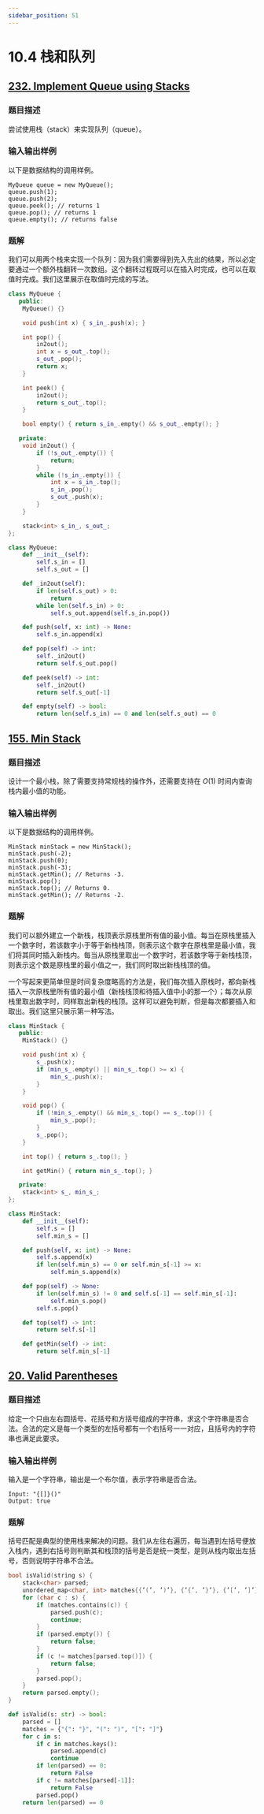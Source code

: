 ```yaml
---
sidebar_position: 51
---
```


# 10.4 栈和队列

## [232. Implement Queue using Stacks](https://leetcode.com/problems/implement-queue-using-stacks/)

### 题目描述

尝试使用栈（stack）来实现队列（queue）。

### 输入输出样例

以下是数据结构的调用样例。

```
MyQueue queue = new MyQueue();
queue.push(1);
queue.push(2);
queue.peek(); // returns 1
queue.pop(); // returns 1
queue.empty(); // returns false
```

### 题解

我们可以用两个栈来实现一个队列：因为我们需要得到先入先出的结果，所以必定要通过一个额外栈翻转一次数组。这个翻转过程既可以在插入时完成，也可以在取值时完成。我们这里展示在取值时完成的写法。

<Tabs>
<TabItem value="cpp" label="C++">

```cpp
class MyQueue {
   public:
    MyQueue() {}

    void push(int x) { s_in_.push(x); }

    int pop() {
        in2out();
        int x = s_out_.top();
        s_out_.pop();
        return x;
    }

    int peek() {
        in2out();
        return s_out_.top();
    }

    bool empty() { return s_in_.empty() && s_out_.empty(); }

   private:
    void in2out() {
        if (!s_out_.empty()) {
            return;
        }
        while (!s_in_.empty()) {
            int x = s_in_.top();
            s_in_.pop();
            s_out_.push(x);
        }
    }

    stack<int> s_in_, s_out_;
};
```

</TabItem>
<TabItem value="py" label="Python">

```py
class MyQueue:
    def __init__(self):
        self.s_in = []
        self.s_out = []

    def _in2out(self):
        if len(self.s_out) > 0:
            return
        while len(self.s_in) > 0:
            self.s_out.append(self.s_in.pop())

    def push(self, x: int) -> None:
        self.s_in.append(x)

    def pop(self) -> int:
        self._in2out()
        return self.s_out.pop()

    def peek(self) -> int:
        self._in2out()
        return self.s_out[-1]

    def empty(self) -> bool:
        return len(self.s_in) == 0 and len(self.s_out) == 0
```

</TabItem>

</Tabs>

## [155. Min Stack](https://leetcode.com/problems/min-stack/)

### 题目描述

设计一个最小栈，除了需要支持常规栈的操作外，还需要支持在 $O(1)$ 时间内查询栈内最小值的功能。

### 输入输出样例

以下是数据结构的调用样例。

```
MinStack minStack = new MinStack();
minStack.push(-2);
minStack.push(0);
minStack.push(-3);
minStack.getMin(); // Returns -3.
minStack.pop();
minStack.top(); // Returns 0.
minStack.getMin(); // Returns -2.
```

### 题解

我们可以额外建立一个新栈，栈顶表示原栈里所有值的最小值。每当在原栈里插入一个数字时，若该数字小于等于新栈栈顶，则表示这个数字在原栈里是最小值，我们将其同时插入新栈内。每当从原栈里取出一个数字时，若该数字等于新栈栈顶，则表示这个数是原栈里的最小值之一，我们同时取出新栈栈顶的值。

一个写起来更简单但是时间复杂度略高的方法是，我们每次插入原栈时，都向新栈插入一次原栈里所有值的最小值（新栈栈顶和待插入值中小的那一个）；每次从原栈里取出数字时，同样取出新栈的栈顶。这样可以避免判断，但是每次都要插入和取出。我们这里只展示第一种写法。

<Tabs>
<TabItem value="cpp" label="C++">

```cpp
class MinStack {
   public:
    MinStack() {}

    void push(int x) {
        s_.push(x);
        if (min_s_.empty() || min_s_.top() >= x) {
            min_s_.push(x);
        }
    }

    void pop() {
        if (!min_s_.empty() && min_s_.top() == s_.top()) {
            min_s_.pop();
        }
        s_.pop();
    }

    int top() { return s_.top(); }

    int getMin() { return min_s_.top(); }

   private:
    stack<int> s_, min_s_;
};
```

</TabItem>
<TabItem value="py" label="Python">

```py
class MinStack:
    def __init__(self):
        self.s = []
        self.min_s = []

    def push(self, x: int) -> None:
        self.s.append(x)
        if len(self.min_s) == 0 or self.min_s[-1] >= x:
            self.min_s.append(x)

    def pop(self) -> None:
        if len(self.min_s) != 0 and self.s[-1] == self.min_s[-1]:
            self.min_s.pop()
        self.s.pop()

    def top(self) -> int:
        return self.s[-1]

    def getMin(self) -> int:
        return self.min_s[-1]
```

</TabItem>

</Tabs>


## [20. Valid Parentheses](https://leetcode.com/problems/valid-parentheses/)

### 题目描述

给定一个只由左右圆括号、花括号和方括号组成的字符串，求这个字符串是否合法。合法的定义是每一个类型的左括号都有一个右括号一一对应，且括号内的字符串也满足此要求。

### 输入输出样例

输入是一个字符串，输出是一个布尔值，表示字符串是否合法。

```
Input: "{[]}()"
Output: true
```

### 题解

括号匹配是典型的使用栈来解决的问题。我们从左往右遍历，每当遇到左括号便放入栈内，遇到右括号则判断其和栈顶的括号是否是统一类型，是则从栈内取出左括号，否则说明字符串不合法。

<Tabs>
<TabItem value="cpp" label="C++">

```cpp
bool isValid(string s) {
    stack<char> parsed;
    unordered_map<char, int> matches{{’(’, ’)’}, {’{’, ’}’}, {’[’, ’]’}};
    for (char c : s) {
        if (matches.contains(c)) {
            parsed.push(c);
            continue;
        }
        if (parsed.empty()) {
            return false;
        }
        if (c != matches[parsed.top()]) {
            return false;
        }
        parsed.pop();
    }
    return parsed.empty();
}
```

</TabItem>
<TabItem value="py" label="Python">

```py
def isValid(s: str) -> bool:
    parsed = []
    matches = {"{": "}", "(": ")", "[": "]"}
    for c in s:
        if c in matches.keys():
            parsed.append(c)
            continue
        if len(parsed) == 0:
            return False
        if c != matches[parsed[-1]]:
            return False
        parsed.pop()
    return len(parsed) == 0
```

</TabItem>

</Tabs>